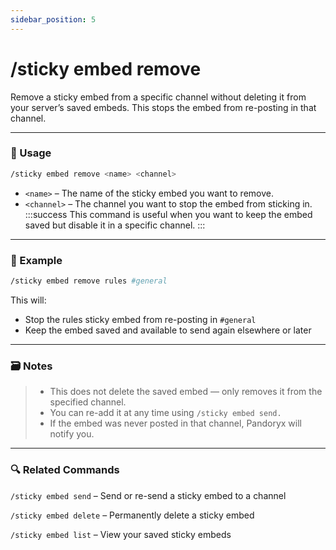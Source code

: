 ```yaml
---
sidebar_position: 5
---
```


# /sticky embed remove

Remove a sticky embed from a specific channel without deleting it from your server’s saved embeds. This stops the embed from re-posting in that channel.

<hr className="md-divider-gradient" />

### 💬 Usage
```bash
/sticky embed remove <name> <channel>
```
- `<name>` – The name of the sticky embed you want to remove.
- `<channel>` – The channel you want to stop the embed from sticking in.
:::success
This command is useful when you want to keep the embed saved but disable it in a specific channel.
:::

<hr className="md-divider-gradient" />

### 📌 Example
```bash
/sticky embed remove rules #general
```
This will:
- Stop the rules sticky embed from re-posting in `#general`
- Keep the embed saved and available to send again elsewhere or later

<hr className="md-divider-gradient" />

### 🗃️ Notes
> - This does not delete the saved embed — only removes it from the specified channel.
> - You can re-add it at any time using `/sticky embed send.`
> - If the embed was never posted in that channel, Pandoryx will notify you.

<hr className="md-divider-gradient" />

### 🔍 Related Commands
`/sticky embed send` – Send or re-send a sticky embed to a channel

`/sticky embed delete` – Permanently delete a sticky embed

`/sticky embed list` – View your saved sticky embeds